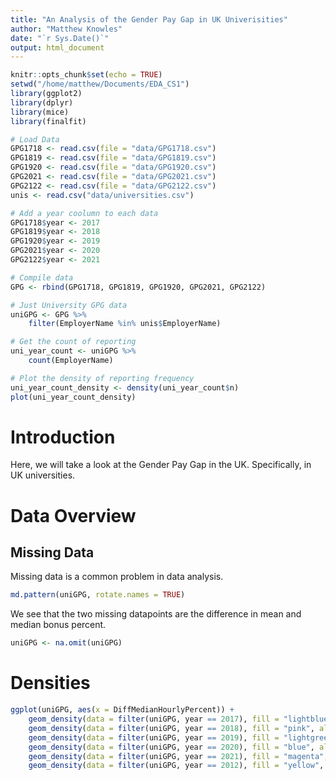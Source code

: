 ```yaml
---
title: "An Analysis of the Gender Pay Gap in UK Univerisities"
author: "Matthew Knowles"
date: "`r Sys.Date()`"
output: html_document
---
```


```r
knitr::opts_chunk$set(echo = TRUE)
setwd("/home/matthew/Documents/EDA_CS1")
library(ggplot2)
library(dplyr)
library(mice)
library(finalfit)

# Load Data
GPG1718 <- read.csv(file = "data/GPG1718.csv")
GPG1819 <- read.csv(file = "data/GPG1819.csv")
GPG1920 <- read.csv(file = "data/GPG1920.csv")
GPG2021 <- read.csv(file = "data/GPG2021.csv")
GPG2122 <- read.csv(file = "data/GPG2122.csv")
unis <- read.csv("data/universities.csv")

# Add a year coolumn to each data
GPG1718$year <- 2017
GPG1819$year <- 2018
GPG1920$year <- 2019
GPG2021$year <- 2020
GPG2122$year <- 2021

# Compile data
GPG <- rbind(GPG1718, GPG1819, GPG1920, GPG2021, GPG2122)

# Just University GPG data
uniGPG <- GPG %>%
    filter(EmployerName %in% unis$EmployerName)

# Get the count of reporting
uni_year_count <- uniGPG %>%
    count(EmployerName)

# Plot the density of reporting frequency
uni_year_count_density <- density(uni_year_count$n)
plot(uni_year_count_density)
```

# Introduction

Here, we will take a look at the Gender Pay Gap in the UK. Specifically, in UK universities.

# Data Overview

## Missing Data

Missing data is a common problem in data analysis. 

```r
md.pattern(uniGPG, rotate.names = TRUE)
```

We see that the two missing datapoints are the difference in mean and median bonus percent.

```r
uniGPG <- na.omit(uniGPG)
```

# Densities

```r
ggplot(uniGPG, aes(x = DiffMedianHourlyPercent)) +
    geom_density(data = filter(uniGPG, year == 2017), fill = "lightblue") +
    geom_density(data = filter(uniGPG, year == 2018), fill = "pink", alpha = 0.3) + 
    geom_density(data = filter(uniGPG, year == 2019), fill = "lightgreen", alpha = 0.3) + 
    geom_density(data = filter(uniGPG, year == 2020), fill = "blue", alpha = 0.3) + 
    geom_density(data = filter(uniGPG, year == 2021), fill = "magenta", alpha = 0.3) +
    geom_density(data = filter(uniGPG, year == 2012), fill = "yellow", alpha = 0.3)

```
